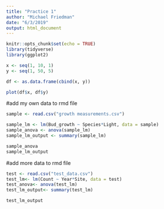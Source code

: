 ```yaml
---
title: "Practice 1"
author: "Michael Friedman"
date: "6/3/2019"
output: html_document
---
```


```r
knitr::opts_chunk$set(echo = TRUE)
library(tidyverse)
library(ggplot2)
```


```r
x <- seq(1, 10, 1)
y <- seq(1, 50, 5)

df <- as.data.frame(cbind(x, y))

plot(df$x, df$y)
```

#add my own data to rmd file
```r
sample <- read.csv("growth measurements.csv")

sample_lm <- lm(Bud_growth ~ Species*Light, data = sample)
sample_anova <- anova(sample_lm)
sample_lm_output <- summary(sample_lm)

sample_anova
sample_lm_output
```

#add more data to rmd file
```r
test <- read.csv("test_data.csv")
test_lm<- lm(Count ~ Year*Site, data = test) 
test_anova<- anova(test_lm)
test_lm_output<- summary(test_lm)

test_lm_output
```
